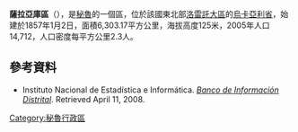 '''薩拉亞庫區'''（{{lang-es|Distrito de Sarayacu}}），是[[秘魯|秘魯]]的一個區，位於該國東北部[[洛雷託大區|洛雷託大區]]的[[烏卡亞利省|烏卡亞利省]]，始建於1857年1月2日，面積6,303.17平方公里，海拔高度125米，2005年人口14,712，人口密度每平方公里2.3人。

==參考資料==
*{{es icon}} Instituto Nacional de Estadística e Informática. ''[https://web.archive.org/web/20080423164200/http://desa.inei.gob.pe/mapas/bid/ Banco de Información Distrital]''. Retrieved April 11, 2008.

{{Peru-geo-stub}}
[[Category:秘魯行政區|Category:秘魯行政區]]